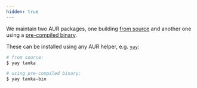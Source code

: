 ```yaml
---
hidden: true
---
```


We maintain two AUR packages, one building [from
source](https://aur.archlinux.org/packages/tanka/) and another one using a
[pre-compiled binary](https://aur.archlinux.org/packages/tanka-bin/).

These can be installed using any AUR helper, e.g. [`yay`](https://github.com/Jguer/yay):

```bash
# from source:
$ yay tanka

# using pre-compiled binary:
$ yay tanka-bin
```
